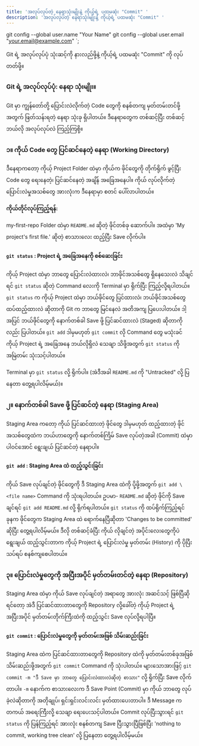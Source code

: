 ```yaml
---
title: 'အလုပ်လုပ်တဲ့ နေရာသုံးမျိုးနဲ့ ကိုယ့်ရဲ့ ပထမဆုံး "Commit" '
description: 'အလုပ်လုပ်တဲ့ နေရာသုံးမျိုးနဲ့ ကိုယ့်ရဲ့ ပထမဆုံး "Commit" '
---
```



git config --global user.name "Your Name"
git config --global user.email "your.email@example.com"
`;

<Aside type="tip" title="ရည်ရွယ်ချက်">
  Git ရဲ့ အလုပ်လုပ်ပုံ သုံးဆင့်ကို နားလည်ဖို့နဲ့ ကိုယ့်ရဲ့ ပထမဆုံး "Commit" ကို
  လုပ်တတ်ဖို့။
</Aside>

### Git ရဲ့ အလုပ်လုပ်ပုံ: နေရာ သုံးမျိုး။

Git မှာ ကျွန်တော်တို့ ပြောင်းလဲလိုက်တဲ့ Code တွေကို စနစ်တကျ မှတ်တမ်းတင်ဖို့အတွက် ဖြတ်သန်းရတဲ့ နေရာ သုံးခု ရှိပါတယ်။ ဒီနေရာတွေက တစ်ဆင့်ပြီး တစ်ဆင့် ဘယ်လို အလုပ်လုပ်လဲ ကြည့်ကြစို့။

<ContentImage imgSrc={threeStages} altText="three stages" />

### ၁။ ကိုယ် Code တွေ ပြင်ဆင်နေတဲ့ နေရာ (Working Directory)

ဒီနေရာကတော့ ကိုယ့် Project Folder ထဲမှာ ကိုယ်က ဖိုင်တွေကို တိုက်ရိုက် ဖွင့်ပြီး Code တွေ ရေးနေတဲ့၊ ပြင်ဆင်နေတဲ့ အချိန် အခြေအနေပါ။ ကိုယ် လုပ်လိုက်တဲ့ ပြောင်းလဲမှုအသစ်တွေ အားလုံးက ဒီနေရာမှာ စတင် ပေါ်လာပါတယ်။

**ကိုယ်တိုင်လုပ်ကြည့်ရန်:**

my-first-repo Folder ထဲမှာ `README.md` ဆိုတဲ့ ဖိုင်တစ်ခု ဆောက်ပါ။ အထဲမှာ 'My project's first file.' ဆိုတဲ့ စာသားလေး ထည့်ပြီး Save လိုက်ပါ။

#### `git status` : Project ရဲ့ အခြေအနေကို စစ်ဆေးခြင်း

ကိုယ့် Project ထဲမှာ ဘာတွေ ပြောင်းလဲထားလဲ၊ ဘာဖိုင်အသစ်တွေ ရှိနေသေးလဲ သိချင်ရင် `git status` ဆိုတဲ့ Command လေးကို Terminal မှာ ရိုက်ပြီး ကြည့်လို့ရပါတယ်။ `git status` က ကိုယ့် Project ထဲမှာ ဘယ်ဖိုင်တွေ ပြင်ထားလဲ၊ ဘယ်ဖိုင်အသစ်တွေ ထပ်ထည့်ထားလဲ ဆိုတာကို Git က ဘာတွေ မြင်နေလဲ အတိအကျ ပြပေးပါတယ်။ ဒါ့အပြင် ဘယ်ဖိုင်တွေကို နောက်တစ်ခါ Save ဖို့ ပြင်ဆင်ထားလဲ (Staged) ဆိုတာကိုလည်း ပြပါတယ်။ `git add` ဒါမှမဟုတ် `git commit` လို Command တွေ မသုံးခင် ကိုယ့် Project ရဲ့ အခြေအနေ ဘယ်လိုရှိလဲ သေချာ သိဖို့အတွက် `git status` ကို အမြဲတမ်း သုံးသင့်ပါတယ်။

Terminal မှာ `git status` လို့ ရိုက်ပါ။ (အဲဒီအခါ `README.md` ကို "Untracked" လို့ ပြနေတာ တွေ့ရပါလိမ့်မယ်)။

<ContentImage imgSrc={status} altText="git status" />

### ၂။ နောက်တစ်ခါ Save ဖို့ ပြင်ဆင်တဲ့ နေရာ (Staging Area)

Staging Area ကတော့ ကိုယ် ပြင်ဆင်ထားတဲ့ ဖိုင်တွေ ဒါမှမဟုတ် ထည့်ထားတဲ့ ဖိုင်အသစ်တွေထဲက ဘယ်ဟာတွေကို နောက်တစ်ကြိမ် Save လုပ်တဲ့အခါ (Commit) ထဲမှာ ပါဝင်အောင် ရွေးချယ် ပြင်ဆင်တဲ့ နေရာပါ။

#### `git add` : Staging Area ထဲ ထည့်သွင်းခြင်း

ကိုယ် Save လုပ်ချင်တဲ့ ဖိုင်တွေကို ဒီ Staging Area ထဲကို ပို့ဖို့အတွက် `git add \<file name>` Command ကို သုံးရပါတယ်။ ဥပမာ- `README.md` ဆိုတဲ့ ဖိုင်ကို Save ချင်ရင် `git add README.md` လို့ ရိုက်ရပါတယ်။ `git status` ကို ထပ်ရိုက်ကြည့်ရင် ခုနက ဖိုင်တွေက Staging Area ထဲ ရောက်နေပြီဆိုတာ 'Changes to be committed' ဆိုပြီး တွေ့ရပါလိမ့်မယ်။ ဒီလို တစ်ဆင့်ခံပြီး ကိုယ် လိုချင်တဲ့ အပိုင်းလေးတွေကိုပဲ ရွေးချယ် ထည့်သွင်းတာက ကိုယ့် Project ရဲ့ ပြောင်းလဲမှု မှတ်တမ်း (History) ကို ပိုပြီး သပ်ရပ် စနစ်ကျစေပါတယ်။

<ContentImage imgSrc={gitAdd} altText="git add" />

### ၃။ ပြောင်းလဲမှုတွေကို အပြီးအပိုင် မှတ်တမ်းတင်တဲ့ နေရာ (Repository)

Staging Area ထဲမှာ ကိုယ် Save လုပ်ချင်တဲ့ အရာတွေ အားလုံး အဆင်သင့် ဖြစ်ပြီဆိုရင်တော့ အဲဒီ ပြင်ဆင်ထားတာတွေကို Repository လို့ခေါ်တဲ့ ကိုယ့် Project ရဲ့ အပြီးအပိုင် မှတ်တမ်းတိုက်ကြီးထဲကို ထည့်သွင်း Save လုပ်လို့ရပါပြီ။

#### `git commit` : ပြောင်းလဲမှုတွေကို မှတ်တမ်းအဖြစ် သိမ်းဆည်းခြင်း

Staging Area ထဲက ပြင်ဆင်ထားတာတွေကို Repository ထဲကို မှတ်တမ်းတစ်ခုအဖြစ် သိမ်းဆည်းဖို့အတွက် `git commit` Command ကို သုံးပါတယ်။ များသောအားဖြင့် `git commit -m "ဒီ Save မှာ ဘာတွေ ပြောင်းလဲထားလဲဆိုတဲ့ စာသား"` လို့ ရိုက်ပြီး Save လိုက်တာပါ။ `-m` နောက်က စာသားလေးက ဒီ Save Point (Commit) မှာ ကိုယ် ဘာတွေ လုပ်ခဲ့လဲဆိုတာကို အတိုချုပ်၊ ရှင်းရှင်းလင်းလင်း မှတ်ထားပေးတာပါ။ ဒီ Message က တကယ် အရေးကြီးလို့ သေချာ ရေးပေးသင့်ပါတယ်။ Commit လုပ်ပြီးသွားရင် `git status` ကို ပြန်ကြည့်ရင် အားလုံး စနစ်တကျ Save ပြီးသွားပြီဖြစ်ပြီး 'nothing to commit, working tree clean' လို့ ပြနေတာ တွေ့ရပါလိမ့်မယ်။

<ContentImage imgSrc={gitCommit} altText="git commit" />
